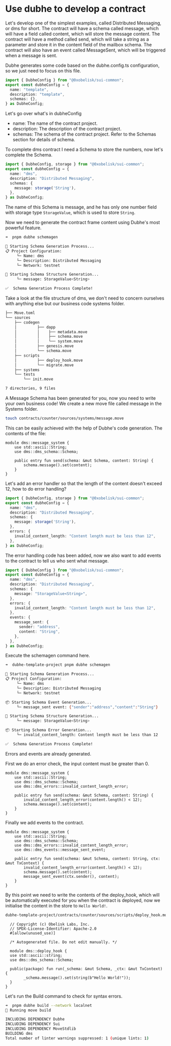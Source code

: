 # Use dubhe to develop a contract

Let's develop one of the simplest examples, called Distributed Messaging, or dms for short. The contract will have a schema called message, which will have a field called content, which will store the message content. The contract will have a method called send, which will take a string as a parameter and store it in the content field of the mailbox schema. The contract will also have an event called MessageSent, which will be triggered when a message is sent.

Dubhe generates some code based on the dubhe.config.ts configuration, so we just need to focus on this file.

```ts
import { DubheConfig } from "@0xobelisk/sui-common";
export const dubheConfig = {
  name: "template",
  description: "template",
  schemas: {},
} as DubheConfig;
```

Let's go over what's in dubheConfig

- name: The name of the contract project.
- description: The description of the contract project.
- schemas: The schema of the contract project. Refer to the Schemas section for details of schema.

To complete dms contract I need a Schema to store the numbers, now let's complete the Schema.

```ts filename="dubhe.config.ts" {5-7} copy showLineNumbers
import { DubheConfig, storage } from "@0xobelisk/sui-common";
export const dubheConfig = {
  name: "dms",
  description: "Distributed Messaging",
  schemas: {
    message: storage('String'),
  },
} as DubheConfig;
```

The name of this Schema is message, and he has only one number field with storage type `StorageValue`, which is used to store `String`.

Now we need to generate the contract frame content using Dubhe's most powerful feature.

```bash
➜  pnpm dubhe schemagen

🚀 Starting Schema Generation Process...
📋 Project Configuration:
     └─ Name: dms
     └─ Description: Distributed Messaging
     └─ Network: testnet

🔨 Starting Schema Structure Generation...
     └─ message: StorageValue<String>

✅  Schema Generation Process Complete!
```

Take a look at the file structure of dms, we don't need to concern ourselves with anything else but our business code systems folder.

```bash
├── Move.toml
└── sources
    ├── codegen
    │         ├── dapp
    │         │    ├── metadata.move
    │         │    ├── schema.move
    │         │    └── system.move
    │         ├── genesis.move
    │         └── schema.move
    ├── scripts
    │         ├── deploy_hook.move
    │         └── migrate.move
    ├── systems
    └── tests
        └── init.move

7 directories, 9 files

```

A Message Schema has been generated for you, now you need to write your own business code!
We create a new move file called message in the Systems folder.

```bash
touch contracts/counter/sources/systems/message.move
```

This can be easily achieved with the help of Dubhe's code generation. The contents of the file:

```move filename="message.move"
module dms::message_system {
    use std::ascii::String;
    use dms::dms_schema::Schema;

    public entry fun send(schema: &mut Schema, content: String) {
        schema.message().set(content);
    }
}
```

Let's add an error handler so that the length of the content doesn't exceed 12, how to do error handling?

```ts filename="dubhe.config.ts" {8-10} copy showLineNumbers
import { DubheConfig, storage } from "@0xobelisk/sui-common";
export const dubheConfig = {
  name: "dms",
  description: "Distributed Messaging",
  schemas: {
    message: storage('String'),
  },
  errors: {
    invalid_content_length: "Content length must be less than 12",
  },
} as DubheConfig;
```

The error handling code has been added, now we also want to add events to the contract to tell us who sent what message.

```ts filename="dubhe.config.ts" {11-16} copy showLineNumbers
import { DubheConfig } from "@0xobelisk/sui-common";
export const dubheConfig = {
  name: "dms",
  description: "Distributed Messaging",
  schemas: {
    message: "StorageValue<String>",
  },
  errors: {
    invalid_content_length: "Content length must be less than 12",
  },
  events: {
    message_sent: {
      sender: "address",
      content: "String",
    },
  },
} as DubheConfig;
```

Execute the schemagen command here.

```bash
➜  dubhe-template-project pnpm dubhe schemagen

🚀 Starting Schema Generation Process...
📋 Project Configuration:
     └─ Name: dms
     └─ Description: Distributed Messaging
     └─ Network: testnet

📦 Starting Schema Event Generation...
     └─ message_sent event: {"sender":"address","content":"String"}

🔨 Starting Schema Structure Generation...
     └─ message: StorageValue<String>

📦 Starting Schema Error Generation...
     └─ invalid_content_length: Content length must be less than 12

✅  Schema Generation Process Complete!
```

Errors and events are already generated.

First we do an error check, the input content must be greater than 0.

```move filename="message.move" {4, 7} copy showLineNumbers
module dms::message_system {
    use std::ascii::String;
    use dms::dms_schema::Schema;
    use dms::dms_errors::invalid_content_length_error;

    public entry fun send(schema: &mut Schema, content: String) {
        invalid_content_length_error(content.length() < 12);
        schema.message().set(content);
    }
}
```

Finally we add events to the contract.

```move filename="message.move" {5, 10} copy showLineNumbers
module dms::message_system {
    use std::ascii::String;
    use dms::dms_schema::Schema;
    use dms::dms_errors::invalid_content_length_error;
    use dms::dms_events::message_sent_event;

    public entry fun send(schema: &mut Schema, content: String, ctx: &mut TxContext) {
        invalid_content_length_error(content.length() < 12);
        schema.message().set(content);
        message_sent_event(ctx.sender(), content);
    }
}
```

By this point we need to write the contents of the deploy_hook, which will be automatically executed for you when the contract is deployed, now we initialise the content in the store to `Hello World!`.

```bash
dubhe-template-project/contracts/counter/sources/scripts/deploy_hook.move
```

```move filename="deploy_hook.move" {12} copy showLineNumbers
  // Copyright (c) Obelisk Labs, Inc.
  // SPDX-License-Identifier: Apache-2.0
  #[allow(unused_use)]

  /* Autogenerated file. Do not edit manually. */

  module dms::deploy_hook {
  use std::ascii::string;
  use dms::dms_schema::Schema;

  public(package) fun run(_schema: &mut Schema, _ctx: &mut TxContext) {
        _schema.message().set(string(b"Hello World!"));
  }
}

```

Let's run the Build command to check for syntax errors.

```bash
➜  pnpm dubhe build --network localnet
🚀 Running move build

INCLUDING DEPENDENCY Dubhe
INCLUDING DEPENDENCY Sui
INCLUDING DEPENDENCY MoveStdlib
BUILDING dms
Total number of linter warnings suppressed: 1 (unique lints: 1)
```
